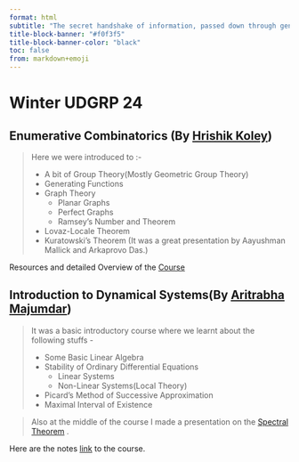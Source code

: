 ```yaml
---
format: html
subtitle: "The secret handshake of information, passed down through generations."
title-block-banner: "#f0f3f5"
title-block-banner-color: "black"
toc: false
from: markdown+emoji
---
```


# Winter UDGRP 24 {.unnumbered}

::: {.callout-note collapse="true"}
## Enumerative Combinatorics (By [Hrishik Koley](https://hrishik-koley.github.io))

> Here we were introduced to :-
>
> - A bit of Group Theory(Mostly Geometric Group Theory)
> - Generating Functions
> - Graph Theory
>   - Planar Graphs
>   - Perfect Graphs 
>   - Ramsey's Number and Theorem
> - Lovaz-Locale Theorem
> - Kuratowski's Theorem (It was a great presentation by Aayushman Mallick and Arkaprovo Das.)

Resources and detailed Overview of the [Course](https://hrishik-koley.github.io/musings/enumerative_combinatorics/)
:::

::: {.callout-note collapse="true"}
## Introduction to Dynamical Systems(By [Aritrabha Majumdar](https://paulpseudoman.github.io/))

> It was a basic introductory course where we learnt about the following stuffs -
> 
> - Some Basic Linear Algebra 
> - Stability of Ordinary Differential Equations
>   - Linear Systems
>   - Non-Linear Systems(Local Theory)
> - Picard's Method of Successive Approximation
> - Maximal Interval of Existence 

> Also at the middle of the course I made a presentation on the [Spectral Theorem](https://drive.google.com/file/d/1bnqrIGg4x6yNU18mimoggvLsltV1oL1Q/view?usp=sharing) .

Here are the notes [link](https://paulpseudoman.github.io/DSnotes.pdf) to the course.
:::
